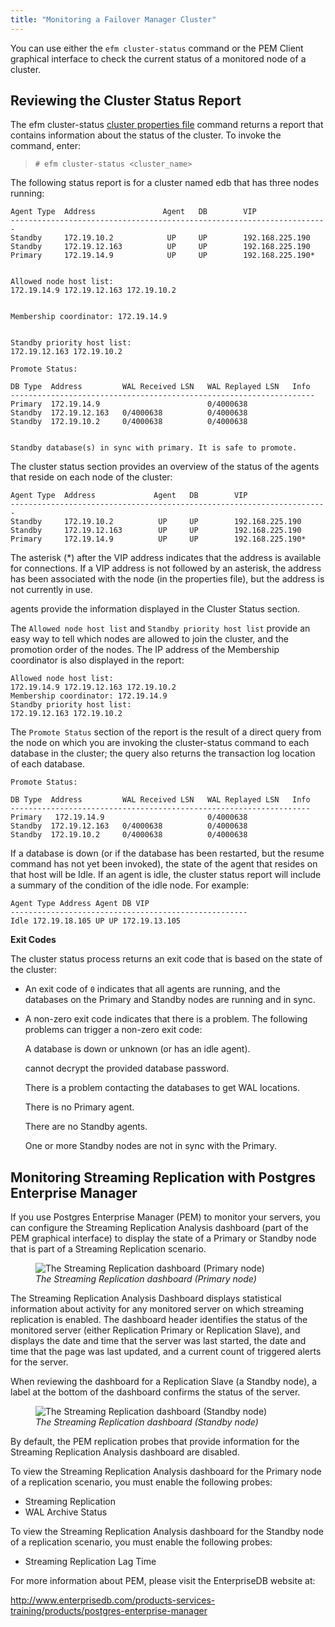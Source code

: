```yaml
---
title: "Monitoring a Failover Manager Cluster"
---
```


<div id="monitoring_efm_cluster" class="registered_link"></div>


You can use either the `efm cluster-status` command or the PEM Client graphical interface to check the current status of a monitored node of a cluster.

## Reviewing the Cluster Status Report

The efm cluster-status [cluster properties file](#efm_cluster_status) command returns a report that contains information about the status of the cluster. To invoke the command, enter:

> `# efm cluster-status <cluster_name>`

The following status report is for a cluster named edb that has three nodes running:

    Agent Type  Address               Agent   DB        VIP
    -----------------------------------------------------------------------
    Standby     172.19.10.2            UP     UP        192.168.225.190
    Standby     172.19.12.163          UP     UP        192.168.225.190
    Primary     172.19.14.9            UP     UP        192.168.225.190*


    Allowed node host list:
    172.19.14.9 172.19.12.163 172.19.10.2


    Membership coordinator: 172.19.14.9


    Standby priority host list:
    172.19.12.163 172.19.10.2

    Promote Status:

    DB Type  Address         WAL Received LSN   WAL Replayed LSN   Info
    --------------------------------------------------------------------
    Primary  172.19.14.9                        0/4000638
    Standby  172.19.12.163   0/4000638          0/4000638
    Standby  172.19.10.2     0/4000638          0/4000638


    Standby database(s) in sync with primary. It is safe to promote.

The cluster status section provides an overview of the status of the agents that reside on each node of the cluster:

    Agent Type  Address             Agent   DB        VIP
    -----------------------------------------------------------------------
    Standby     172.19.10.2          UP     UP        192.168.225.190
    Standby     172.19.12.163        UP     UP        192.168.225.190
    Primary     172.19.14.9          UP     UP        192.168.225.190*

The asterisk (\*) after the VIP address indicates that the address is available for connections. If a VIP address is not followed by an asterisk, the address has been associated with the node (in the properties file), but the address is not currently in use.

agents provide the information displayed in the Cluster Status section.

The `Allowed node host list` and `Standby priority host list` provide an easy way to tell which nodes are allowed to join the cluster, and the promotion order of the nodes. The IP address of the Membership coordinator is also displayed in the report:

    Allowed node host list:
    172.19.14.9 172.19.12.163 172.19.10.2
    Membership coordinator: 172.19.14.9
    Standby priority host list:
    172.19.12.163 172.19.10.2

The `Promote Status` section of the report is the result of a direct query from the node on which you are invoking the cluster-status command to each database in the cluster; the query also returns the transaction log location of each database.

    Promote Status:

    DB Type  Address         WAL Received LSN   WAL Replayed LSN   Info
    -------------------------------------------------------------------
    Primary   172.19.14.9                       0/4000638
    Standby  172.19.12.163   0/4000638          0/4000638
    Standby  172.19.10.2     0/4000638          0/4000638

If a database is down (or if the database has been restarted, but the resume command has not yet been invoked), the state of the agent that resides on that host will be Idle. If an agent is idle, the cluster status report will include a summary of the condition of the idle node. For example:

    Agent Type Address Agent DB VIP
    -----------------------------------------------------
    Idle 172.19.18.105 UP UP 172.19.13.105

**Exit Codes**

The cluster status process returns an exit code that is based on the state of the cluster:

-   An exit code of `0` indicates that all agents are running, and the databases on the Primary and Standby nodes are running and in sync.

-   A non-zero exit code indicates that there is a problem. The following problems can trigger a non-zero exit code:

    A database is down or unknown (or has an idle agent).

    cannot decrypt the provided database password.

    There is a problem contacting the databases to get WAL locations.

    There is no Primary agent.

    There are no Standby agents.

    One or more Standby nodes are not in sync with the Primary.

<div id="monitoring_streaming_replication" class="registered_link"></div>

## Monitoring Streaming Replication with Postgres Enterprise Manager

If you use Postgres Enterprise Manager (PEM) to monitor your servers, you can configure the Streaming Replication Analysis dashboard (part of the PEM graphical interface) to display the state of a Primary or Standby node that is part of a Streaming Replication scenario.

<figure><img src="images/str_replication_dashboard_master.png" class="align-center" alt="The Streaming Replication dashboard (Primary node)" /><figcaption aria-hidden="true"><em>The Streaming Replication dashboard (Primary node)</em></figcaption></figure>

The Streaming Replication Analysis Dashboard displays statistical information about activity for any monitored server on which streaming replication is enabled. The dashboard header identifies the status of the monitored server (either Replication Primary or Replication Slave), and displays the date and time that the server was last started, the date and time that the page was last updated, and a current count of triggered alerts for the server.

When reviewing the dashboard for a Replication Slave (a Standby node), a label at the bottom of the dashboard confirms the status of the server.

<figure><img src="images/str_replication_dashboard_standby.png" class="align-center" alt="The Streaming Replication dashboard (Standby node)" /><figcaption aria-hidden="true"><em>The Streaming Replication dashboard (Standby node)</em></figcaption></figure>

By default, the PEM replication probes that provide information for the Streaming Replication Analysis dashboard are disabled.

To view the Streaming Replication Analysis dashboard for the Primary node of a replication scenario, you must enable the following probes:

-   Streaming Replication
-   WAL Archive Status

To view the Streaming Replication Analysis dashboard for the Standby node of a replication scenario, you must enable the following probes:

-   Streaming Replication Lag Time

For more information about PEM, please visit the EnterpriseDB website at:

<http://www.enterprisedb.com/products-services-training/products/postgres-enterprise-manager>
